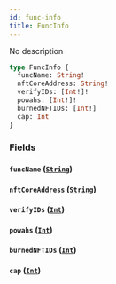 ```yaml
---
id: func-info
title: FuncInfo
---
```



No description

```graphql
type FuncInfo {
  funcName: String!
  nftCoreAddress: String!
  verifyIDs: [Int!]!
  powahs: [Int!]!
  burnedNFTIDs: [Int!]
  cap: Int
}
```


### Fields

#### `funcName` ([`String`](../../references/scalars/string))




#### `nftCoreAddress` ([`String`](../../references/scalars/string))




#### `verifyIDs` ([`Int`](../../references/scalars/int))




#### `powahs` ([`Int`](../../references/scalars/int))




#### `burnedNFTIDs` ([`Int`](../../references/scalars/int))




#### `cap` ([`Int`](../../references/scalars/int))






